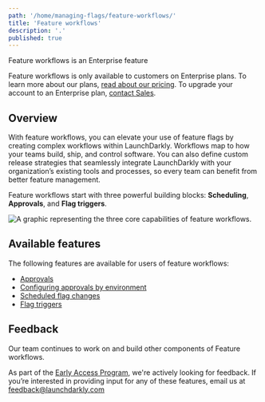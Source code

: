 ```yaml
---
path: '/home/managing-flags/feature-workflows/'
title: 'Feature workflows'
description: '.'
published: true
---
```


<Callout intent="info">
<CalloutTitle>Feature workflows is an Enterprise feature</CalloutTitle>
<CalloutDescription>

Feature workflows is only available to customers on Enterprise plans. To learn more about our plans, [read about our pricing](https://launchdarkly.com/pricing). To upgrade your account to an Enterprise plan, [contact Sales](https://launchdarkly.com/contact-sales/).

</CalloutDescription>
</Callout>

## Overview

With feature workflows, you can elevate your use of feature flags by creating complex workflows within LaunchDarkly. Workflows map to how your teams build, ship, and control software. You can also define custom release strategies that seamlessly integrate LaunchDarkly with your organization’s existing tools and processes, so every team can benefit from better feature management.

Feature workflows start with three powerful building blocks: **Scheduling**, **Approvals**, and **Flag triggers**. 

![A graphic representing the three core capabilities of feature workflows.](../../images/workflows-core-capabilities.png) 

## Available features

The following features are available for users of feature workflows:

* [Approvals](/home/managing-flags/feature-workflows/approvals)
* [Configuring approvals by environment](/home/managing-flags/feature-workflows/environment-approvals)
* [Scheduled flag changes](/home/managing-flags/feature-workflows/scheduled-changes)
* [Flag triggers](/integrations/triggers)

## Feedback

Our team continues to work on and build other components of Feature workflows. 

As part of the [Early Access Program](https://docs.google.com/forms/d/e/1FAIpQLScJ5qCC_RZTW9pPSXVZk9HaKzpltNAeoQb2t6gh7dLicwQWQQ/viewform), we're actively looking for feedback. If you’re interested in providing input for any of these features, email us at feedback@launchdarkly.com
